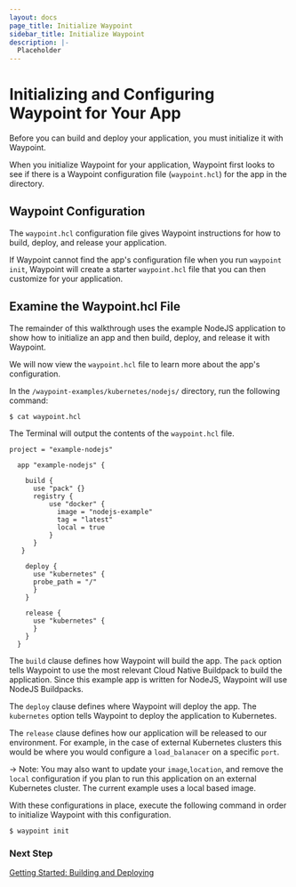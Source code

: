 ```yaml
---
layout: docs
page_title: Initialize Waypoint
sidebar_title: Initialize Waypoint
description: |-
  Placeholder
---
```


# Initializing and Configuring Waypoint for Your App

Before you can build and deploy your application, you must initialize it with Waypoint.


When you initialize Waypoint for your application, Waypoint first looks to see if there is a Waypoint configuration file (`waypoint.hcl`) for the app in the directory.

## Waypoint Configuration

The `waypoint.hcl` configuration file gives Waypoint instructions for how to build, deploy, and release your application.

If Waypoint cannot find the app's configuration file when you run `waypoint init`, Waypoint will create a starter `waypoint.hcl` file that you can then customize for your application.

## Examine the Waypoint.hcl File

The remainder of this walkthrough uses the example NodeJS application to show how to initialize an app and then build, deploy, and release it with Waypoint.

We will now view the `waypoint.hcl` file to learn more about the app's configuration.

In the `/waypoint-examples/kubernetes/nodejs/` directory, run the following command:

```shell-session
$ cat waypoint.hcl
```

The Terminal will output the contents of the `waypoint.hcl` file.

```shell
project = "example-nodejs"

  app "example-nodejs" {

    build {
      use "pack" {}
      registry {
          use "docker" {
            image = "nodejs-example"
            tag = "latest"
            local = true
          }
      }
   }

    deploy {
      use "kubernetes" {
      probe_path = "/"
      }
    }

    release {
      use "kubernetes" {
      }
    }
  }
```

The `build` clause defines how Waypoint will build the app. The `pack` option
tells Waypoint to use the most relevant Cloud Native Buildpack to build the
application. Since this example app is written for NodeJS, Waypoint will use
NodeJS Buildpacks.

The `deploy` clause defines where Waypoint will deploy the app. The `kubernetes`
option tells Waypoint to deploy the application to Kubernetes.

The `release` clause defines how our application will be released to our
environment. For example, in the case of external Kubernetes clusters this would
be where you would configure a `load_balanacer` on a specific `port`.

-> Note: You may also want to update your `image`,`location`, and remove the `local` configuration if you plan to run this application
on an external Kubernetes cluster. The current example uses a local based image.

With these configurations in place, execute the following command in order to initialize Waypoint with this configuration.

```shell-session
$ waypoint init
```

### Next Step

[Getting Started: Building and Deploying](/docs/getting-started/k8s-example-app/deploy-app)
